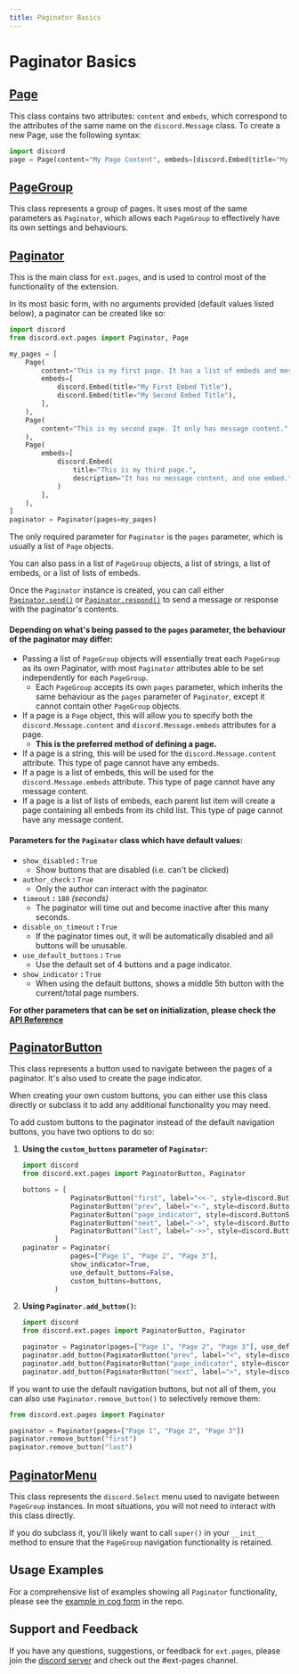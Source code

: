 ```yaml
---
title: Paginator Basics
---
```


# Paginator Basics

## [Page](https://docs.pycord.dev/en/master/ext/pages/index.html#page)

This class contains two attributes: `content` and `embeds`, which correspond to the attributes of the same name on the
`discord.Message` class.
To create a new Page, use the following syntax:

```py
import discord
page = Page(content="My Page Content", embeds=[discord.Embed(title="My First Embed Title")])
```

## [PageGroup](https://docs.pycord.dev/en/master/ext/pages/index.html#pagegroup)

This class represents a group of pages. It uses most of the same parameters as `Paginator`, which allows each
`PageGroup` to effectively have its own settings and behaviours.

## [Paginator](https://docs.pycord.dev/en/master/ext/pages/index.html#paginator)

This is the main class for `ext.pages`, and is used to control most of the functionality of the extension.

In its most basic form, with no arguments provided (default values listed below), a paginator can be created like so:

```py title="Paginator Example"
import discord
from discord.ext.pages import Paginator, Page

my_pages = [
    Page(
        content="This is my first page. It has a list of embeds and message content.",
        embeds=[
            discord.Embed(title="My First Embed Title"),
            discord.Embed(title="My Second Embed Title"),
        ],
    ),
    Page(
        content="This is my second page. It only has message content.",
    ),
    Page(
        embeds=[
            discord.Embed(
                title="This is my third page.",
                description="It has no message content, and one embed.",
            )
        ],
    ),
]
paginator = Paginator(pages=my_pages)
```

The only required parameter for `Paginator` is the `pages` parameter, which is usually a list of `Page` objects.

You can also pass in a list of `PageGroup` objects, a list of strings, a list of embeds, or a list of lists of embeds.

Once the `Paginator` instance is created, you can call either
[`Paginator.send()`](https://docs.pycord.dev/en/master/ext/pages/index.html#discord.ext.pages.Paginator.send)
or [`Paginator.respond()`](https://docs.pycord.dev/en/master/ext/pages/index.html#discord.ext.pages.Paginator.respond)
to send a message or response with the paginator's contents.

#### Depending on what's being passed to the `pages` parameter, the behaviour of the paginator may differ:

*   Passing a list of `PageGroup` objects will essentially treat each `PageGroup` as its own Paginator, with most
    `Paginator` attributes able to be set independently for each `PageGroup`.
    *   Each `PageGroup` accepts its own `pages` parameter, which inherits the same behaviour as the `pages` parameter
        of `Paginator`, except it cannot contain other `PageGroup` objects.
*   If a page is a `Page` object, this will allow you to specify both the `discord.Message.content` and
    `discord.Message.embeds` attributes for a page.
    *   **This is the preferred method of defining a page.**
*   If a page is a string, this will be used for the `discord.Message.content` attribute. This type of page cannot have
    any embeds.
*   If a page is a list of embeds, this will be used for the `discord.Message.embeds` attribute. This type of page
    cannot have any message content.
*   If a page is a list of lists of embeds, each parent list item will create a page containing all embeds from its
    child list. This type of page cannot have any message content.

#### Parameters for the `Paginator` class which have default values:

*   `show_disabled` **:** `True`
    *   Show buttons that are disabled (i.e. can't be clicked)
*   `author_check` **:** `True`
    *   Only the author can interact with the paginator.
*   `timeout` **:** `180` *(seconds)*
    *   The paginator will time out and become inactive after this many seconds.
*   `disable_on_timeout` **:** `True`
    *   If the paginator times out, it will be automatically disabled and all buttons will be unusable.
*   `use_default_buttons` **:** `True`
    *   Use the default set of 4 buttons and a page indicator.
*   `show_indicator` **:** `True`
    *   When using the default buttons, shows a middle 5th button with the current/total page numbers.

**For other parameters that can be set on initialization, please check the
[API Reference](https://docs.pycord.dev/en/master/ext/pages/index.html#paginator)**

## [PaginatorButton](https://docs.pycord.dev/en/master/ext/pages/index.html#paginatorbutton)

This class represents a button used to navigate between the pages of a paginator. It's also used to create the page
indicator.

When creating your own custom buttons, you can either use this class directly or subclass it to add any additional
functionality you may need.

To add custom buttons to the paginator instead of the default navigation buttons, you have two options to do so:

1.  **Using the `custom_buttons` parameter of `Paginator`:**
    ```py
    import discord
    from discord.ext.pages import PaginatorButton, Paginator

    buttons = [
                PaginatorButton("first", label="<<-", style=discord.ButtonStyle.green),
                PaginatorButton("prev", label="<-", style=discord.ButtonStyle.green),
                PaginatorButton("page_indicator", style=discord.ButtonStyle.gray, disabled=True),
                PaginatorButton("next", label="->", style=discord.ButtonStyle.green),
                PaginatorButton("last", label="->>", style=discord.ButtonStyle.green),
            ]
    paginator = Paginator(
                pages=["Page 1", "Page 2", "Page 3"],
                show_indicator=True,
                use_default_buttons=False,
                custom_buttons=buttons,
            )
    ```
2.  **Using `Paginator.add_button()`:**
    ```py
    import discord
    from discord.ext.pages import PaginatorButton, Paginator

    paginator = Paginator(pages=["Page 1", "Page 2", "Page 3"], use_default_buttons=False)
    paginator.add_button(PaginatorButton("prev", label="<", style=discord.ButtonStyle.green))
    paginator.add_button(PaginatorButton("page_indicator", style=discord.ButtonStyle.gray, disabled=True))
    paginator.add_button(PaginatorButton("next", label=">", style=discord.ButtonStyle.green))
    ```

If you want to use the default navigation buttons, but not all of them, you can also use `Paginator.remove_button()` to
selectively remove them:

```py
from discord.ext.pages import Paginator

paginator = Paginator(pages=["Page 1", "Page 2", "Page 3"])
paginator.remove_button("first")
paginator.remove_button("last")
```

## [PaginatorMenu](https://docs.pycord.dev/en/master/ext/pages/index.html#paginatormenu)

This class represents the `discord.Select` menu used to navigate between `PageGroup` instances. In most situations, you
will not need to interact with this class directly.

If you do subclass it, you'll likely want to call `super()` in your `__init__` method to ensure that the `PageGroup`
navigation functionality is retained.

## Usage Examples

For a comprehensive list of examples showing all `Paginator` functionality, please see the
[example in cog form](https://github.com/Pycord-Development/pycord/blob/master/examples/views/paginator.py) in the repo.

## Support and Feedback

If you have any questions, suggestions, or feedback for `ext.pages`, please join the
[discord server](https://discord.gg/pycord) and check out the #ext-pages channel.
